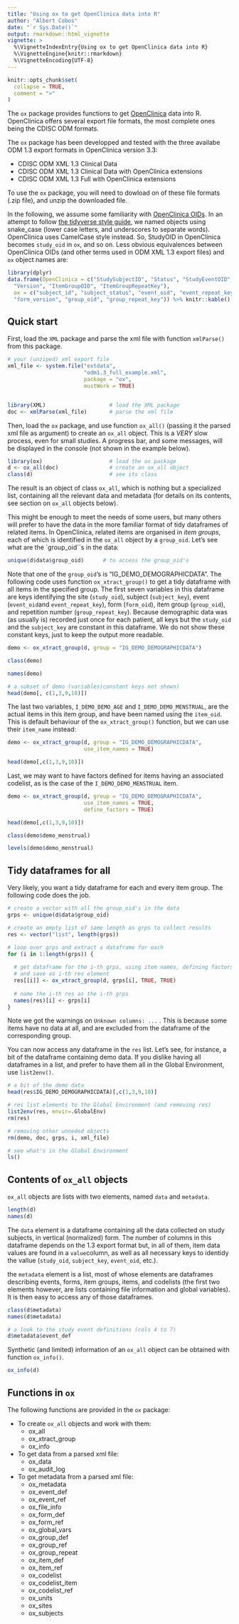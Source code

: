 ```yaml
---
title: "Using ox to get OpenClinica data into R"
author: "Albert Cobos"
date: "`r Sys.Date()`"
output: rmarkdown::html_vignette
vignette: >
  %\VignetteIndexEntry{Using ox to get OpenClinica data into R}
  %\VignetteEngine{knitr::rmarkdown}
  %\VignetteEncoding{UTF-8}
---
```


```r
knitr::opts_chunk$set(
  collapse = TRUE,
  comment = ">"
)
```

The `ox` package provides functions to get [OpenClinica](https://www.openclinica.com/community-edition-open-source-edc/) data into R. OpenClinica offers several export file formats, the most complete ones being the CDISC ODM formats. 

The `ox` package has been developped and tested with the three availabe ODM 1.3 export formats in OpenClinica version 3.3:  

- CDISC ODM XML 1.3 Clinical Data
- CDISC ODM XML 1.3 Clinical Data with OpenClinica extensions
- CDISC ODM XML 1.3 Full with OpenClinica extensions

To use the `ox` package, you will need to dowload on of these file formats (.zip file), and unzip the downloaded file.

In the following, we assume some familiarity with [OpenClinica OIDs](https://docs.openclinica.com/3.1/rules/oid-overview). In an attempt to follow [the tidyverse style guide](https://style.tidyverse.org/syntax.html), we named objects using snake_case (lower case letters,  and underscores to separate words). OpenClinica uses CamelCase style instead. So, StudyOID in OpenClinica becomes `study_oid` in `ox`, and so on. Less obvious equivalences between OpenClinica OIDs (and other terms used in ODM XML 1.3 export files) and `ox` object names are:

```r
library(dplyr)
data.frame(OpenClinica = c("StudySubjectID", "Status", "StudyEventOID", "StudyEventRepeatKey", "Status.1",
  "Version", "ItemGroupOID", "ItemGroupRepeatKey"),
  ox = c("subject_id", "subject_status", "event_oid", "event_repeat_key", "form_status",
  "form_version", "group_oid", "group_repeat_key")) %>% knitr::kable()
```


## Quick start

First, load the `XML` package and parse the xml file with function `xmlParse()` from this package.

```r
# your (unziped) xml export file
xml_file <- system.file("extdata",
                        "odm1.3_full_example.xml",
                        package = "ox",
                        mustWork = TRUE)


library(XML)                    # load the XML package 
doc <- xmlParse(xml_file)       # parse the xml file
```

Then, load the `ox` package, and use function `ox_all()` (passing it the parsed xml file as argument) to create an `ox_all` object. This is a *VERY* slow process, even for small studies. A progress bar, and some messages, will be displayed in the console (not shown in the example below). 

```r
library(ox)                     # load the ox package
d <- ox_all(doc)                # create an ox_all object
class(d)                        # see its class
```

The result is an object of class `ox_all`, which is nothing but a specialized list, containing all the relevant data and metadata (for details on its contents, see section on `ox_all` objects below). 

This might be enough to meet the needs of some users, but many others will prefer to have the data in the more familiar format of tidy dataframes of related items. In OpenClinica, related items are organised in *item groups*, each of which is identified in the `ox_all` object by a `group_oid`. Let's see what are the `group_oid``s in the data: 

```r
unique(d$data$group_oid)      # to access the group_oid's

```

Note that one of the `group_oid`'s is "IG_DEMO_DEMOGRAPHICDATA". The following code uses function `ox_xtract_group()` to get a tidy dataframe with all items in the specified group. The first seven variables in this dataframe are keys identifying the site (`study_oid`), subject (`subject_key`), event (`event_oid`and `event_repeat_key`), form (`form_oid`), item group (`group_oid`), and repetition number (`group_repeat_key`). Because demographic data was (as usually is) recorded just once for each patient, all keys but the `study_oid` and the `subject_key` are constant in this dataframe. We do not show these constant keys, just to keep the output more readable.


```r
demo <- ox_xtract_group(d, group = "IG_DEMO_DEMOGRAPHICDATA")

class(demo)

names(demo)

# a subset of demo (variables)constant keys not shown)
head(demo[, c(1,3,9,10)])

```

The last two variables, `I_DEMO_DEMO_AGE` and `I_DEMO_DEMO_MENSTRUAL`, are the actual items in this item group, and have been named using the `item_oid`. This is default behaviour of the `ox_xtract_group()` function, but we can use their `item_name` instead:

```r
demo <- ox_xtract_group(d, group = "IG_DEMO_DEMOGRAPHICDATA",
                        use_item_names = TRUE)

head(demo[,c(1,3,9,10)])  
```

Last, we may want to have factors defined for items having an associated codelist, as is the case of the `I_DEMO_DEMO_MENSTRUAL` item. 

```r
demo <- ox_xtract_group(d, group = "IG_DEMO_DEMOGRAPHICDATA",
                        use_item_names = TRUE,
                        define_factors = TRUE)

head(demo[,c(1,3,9,10)])

class(demo$demo_menstrual)

levels(demo$demo_menstrual)
```

 
## Tidy dataframes for all

Very likely, you want a tidy dataframe for each and every item group. The following code does the job.  

```r
# create a vector with all the group_oid's in the data 
grps <- unique(d$data$group_oid)

# create an empty list of same length as grps to collect results 
res <- vector("list", length(grps)) 

# loop over grps and extract a dataframe for each
for (i in 1:length(grps)) {
  
  # get dataframe for the i-th grps, using item names, defining factors, 
  # and save as i-th res element 
  res[[i]] <- ox_xtract_group(d, grps[i], TRUE, TRUE)
  
  # name the i-th res as the i-th grps 
  names(res)[i] <- grps[i]
}

```

Note we got the warnings on `Unknown columns: ...` . This is because some items have no data at all, and are excluded from the dataframe of the corresponding group.  

You can now access any dataframe in the `res` list. Let's see, for instance, a bit of the dataframe containing demo data. If you dislike having all dataframes in a list, and prefer to have them all in the Global Environment, use `list2env()`. 

```r
# a bit of the demo data 
head(res$IG_DEMO_DEMOGRAPHICDATA)[,c(1,3,9,10)]

# res list elements to the Global Environment (and removing res)
list2env(res, envir=.GlobalEnv)
rm(res)

# removing other unneded objects
rm(demo, doc, grps, i, xml_file)

# see what's in the Global Environment
ls()
```


## Contents of `ox_all` objects

`ox_all` objects are lists with two elements, named `data` and `metadata`.

```r
length(d)
names(d)
```

The `data` element is a dataframe containing all the data collected on study subjects, in vertical (normalized) form. The number of columns in this dataframe depends on the 1.3 export format but, in all of them, item data values are found in a `value`column, as well as all necessary keys to identidy the vallue (`study_oid`, `subject_key`, `event_oid`, etc.).

the `metadata` element is a list, most of whose elements are dataframes describing events, forms, item groups, items, and codelists (the first two elements however, are lists containing file information and global variables). It is then easy to access any of those dataframes. 

```r
class(d$metadata)
names(d$metadata)

# a look to the study event definitions (cols 4 to 7)
d$metadata$event_def 
```

Synthetic (and limited) information of an `ox_all` object can be obtained with function `ox_info()`.

```r
ox_info(d)
```


## Functions in `ox`

The following functions are provided in the `ox` package:

- To create `ox_all` objects and work with them:
    - ox_all 
    - ox_xtract_group
    - ox_info
    
- To get data from a parsed xml file:
    - ox_data 
    - ox_audit_log

- To get metadata from a parsed xml file:
    - ox_metadata 
    - ox_event_def 
    - ox_event_ref 
    - ox_file_info 
    - ox_form_def 
    - ox_form_ref 
    - ox_global_vars 
    - ox_group_def 
    - ox_group_ref 
    - ox_group_repeat  
    - ox_item_def 
    - ox_item_ref 
    - ox_codelist 
    - ox_codelist_item 
    - ox_codelist_ref 
    - ox_units 
    - ox_sites 
    - ox_subjects 
